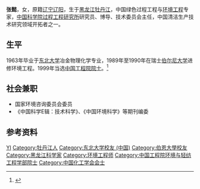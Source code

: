 {{for|东汉并州刺史张懿|张懿 (东汉)}}
'''张懿'''{{BD|1939年|6月|}}，女，原籍[[辽宁|辽宁]][[辽阳|辽阳]]，生于[[黑龙江|黑龙江]][[牡丹江|牡丹江]]，中国绿色过程工程与[[环境工程|环境工程]]专家，[[中国科学院过程工程研究所|中国科学院过程工程研究所]]研究员、博导、技术委员会主任，中国清洁生产技术研究领域开拓者之一。

== 生平 ==
1963年毕业于[[东北大学|东北大学]]冶金物理化学专业，1989年至1990年在瑞士[[伯尔尼大学|伯尔尼大学]]进修环境工程。1999年当选[[中国工程院院士|中国工程院院士]]。<ref>{{cite web|url=http://www.cae.cn/cae/jsp/jump.jsp?oid=20111231115309640705769|language=|title=张懿|publisher=中国工程院|date=|accessdate=2015-8|archive-date=2017-07-10|archive-url=https://web.archive.org/web/20170710040211/http://www.cae.cn/cae/jsp/jump.jsp?oid=20111231115309640705769|dead-url=no}}</ref>

== 社会兼职 ==
* 国家环境咨询委员会委员
*《中国科学E辑：技术科学》、《中国环境科学》等期刊编委

== 参考资料 ==
{{reflist}}

{{中国化工学会会士}}
{{中国工程院环境与轻纺工程学部院士}}

{{Authority control}}
{{DEFAULTSORT:Zhang张}}
[[Category:张姓|YI]]
[[Category:牡丹江人|Category:牡丹江人]]
[[Category:东北大学校友_(中国)|Category:东北大学校友 (中国)]]
[[Category:伯恩大學校友|Category:伯恩大學校友]]
[[Category:黑龙江科学家|Category:黑龙江科学家]]
[[Category:环境工程师|Category:环境工程师]]
[[Category:中国工程院环境与轻纺工程学部院士|Category:中国工程院环境与轻纺工程学部院士]]
[[Category:中国化工学会会士|Category:中国化工学会会士]]